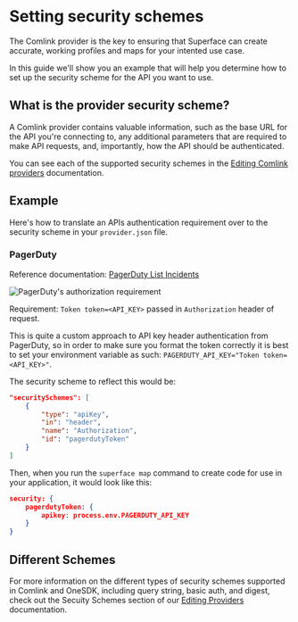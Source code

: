 # Setting security schemes

The Comlink provider is the key to ensuring that Superface can create accurate, working profiles and maps for your intented use case.

In this guide we'll show you an example that will help you determine how to set up the security scheme for the API you want to use.

## What is the provider security scheme?

A Comlink provider contains valuable information, such as the base URL for the API you're connecting to, any additional parameters that are required to make API requests, and, importantly, how the API should be authenticated.

You can see each of the supported security schemes in the [Editing Comlink providers](./editing-provider-files#security-schemes) documentation.

## Example

Here's how to translate an APIs authentication requirement over to the security scheme in your `provider.json` file.

### PagerDuty

Reference documentation: [PagerDuty List Incidents](https://developer.pagerduty.com/api-reference/9d0b4b12e36f9-list-incidents)

![PagerDuty's authorization requirement](../../assets/pagerduty-authorization.png)

Requirement: `Token token=<API_KEY>` passed in `Authorization` header of request.

This is quite a custom approach to API key header authentication from PagerDuty, so in order to make sure you format the token correctly it is best to set your environment variable as such: `PAGERDUTY_API_KEY="Token token=<API_KEY>"`.

The security scheme to reflect this would be:

```json title="pagerduty.provider.json"
"securitySchemes": [
    {
        "type": "apiKey",
        "in": "header",
        "name": "Authorization",
        "id": "pagerdutyToken"
    }
]
```

Then, when you run the `superface map` command to create code for use in your application, it would look like this:

```json title="incident-management.get-incidents.pagerduty.mjs"
security: {
    pagerdutyToken: {
        apikey: process.env.PAGERDUTY_API_KEY
    }
}
```

## Different Schemes

For more information on the different types of security schemes supported in Comlink and OneSDK, including query string, basic auth, and digest, check out the Secuity Schemes section of our [Editing Providers](./editing-provider-files#security-schemes) documentation.
